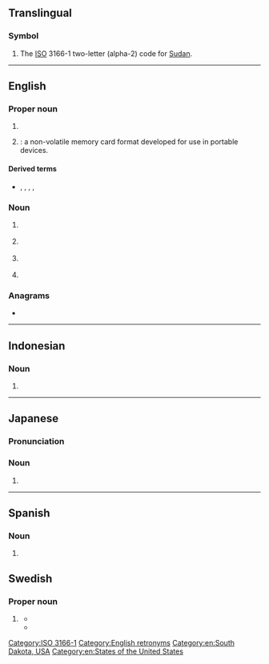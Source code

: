 {{also|Appendix:Variations of "sd"}}
{{character info|🅌}}
==Translingual==

===Symbol===
{{head|mul|symbol}}

# The [[ISO]] 3166-1 two-letter (alpha-2) code for [[Sudan]].

[[Category:ISO 3166-1]]

----

==English==

===Proper noun===
{{en-proper noun}}

# {{initialism of|en|South Dakota}}
# {{lb|en|uncountable}} {{initialism of|en|{{w|Secure Digital}}|nodot=1}}: a non-volatile memory card format developed for use in portable devices.

====Derived terms====
* {{sense|memory card format|}} {{l|en|microSD}}, {{l|en|miniSD}}, {{l|en|SDHC}}, {{l|en|SDIO}}, {{l|en|SDXC}}

===Noun===
{{en-noun|~}}

# {{lb|en|countable}} {{initialism of|en|school district}}
# {{lb|en|law enforcement|countable}} {{initialism of|en|[[sheriff]]'s [[department]]}}
# {{lb|en|mathematics|countable}} {{initialism of|en|standard deviation}}
# {{lb|en|television|uncountable}} {{initialism of|en|standard definition}}

===Anagrams===
* {{anagrams|en|a=ds|D's|D. S.|D.S.|DS|Ds|D♭s|D♯s|d's|ds}}

[[Category:English retronyms]]
[[Category:en:South Dakota, USA]]
[[Category:en:States of the United States]]

----

==Indonesian==

===Noun===
{{head|id|initialism}}

# {{initialism of|id|sekolah dasar||primary school}}

----

==Japanese==

===Pronunciation===
{{ja-pron|スーパー デフォルメ}}

===Noun===
{{ja-noun|スーパー デフォルメ}}

# {{abbreviation of|ja|スーパーデフォルメ}}

----

==Spanish==

===Noun===
{{head|es|noun}}

# {{lb|es|grammar|syntax}} {{initialism of|es|sintagma determinante}}
==Swedish==
===Proper noun===
{{sv-proper noun|n|SD:s}}
# {{lb|sv|politics}} {{initialism of|sv|Sverigedemokraterna||Sweden Democrats}}
#* {{quote-web|sv|title=SD varnas för Le Pen|trans-title=The SD is warned about Le Pen|work=Metro|url=http://www.metro.se/nyheter/sd-varnas-for-le-pen/EVHmkx!X4jjrKnj4dZsw/|archiveurl=https://web.archive.org/web/20141101222229/http://www.metro.se/nyheter/sd-varnas-for-le-pen/EVHmkx!X4jjrKnj4dZsw/|archivedate=1 November 2014|date=24 November 2013|text=SD:s internationelle sekreterare Kent Ekeroth deltar i samtal om samarbete med bland andra Front National, FPÖ[...]|t=The SD's international secretary Kent Ekeroth participates in discussions regarding cooperation with Front National, FPÖ[...], among others.}}
#* {{quote-web|sv|author=Örjan Magnusson|title=Ideologiska skillnader stoppar SD-samarbete|trans-title=Ideological differences prevent cooperation with the SD|work=SVT Nyheter|trans-work=SVT News|url=https://www.svt.se/nyheter/val2014/ideologisk-skillnad-stoppar-sd-samarbete|publisher=SVT|date=15 September 2014|accessdate=5 May 2020|text=På valkvällen sade Socialdemokraternas partiledare, den blivande regeringsbildaren Stefan Löfven, att det inte kommer att bli något samarbete med '''SD''' trots att partiet blivit mycket större.|t=On the dawn of the election, the leader of the Swedish Social Democratic Party and prospective head of government Stefan Löfven stated that there was not to be any cooperation with the '''SD''' despite the party having grown considerably.}}